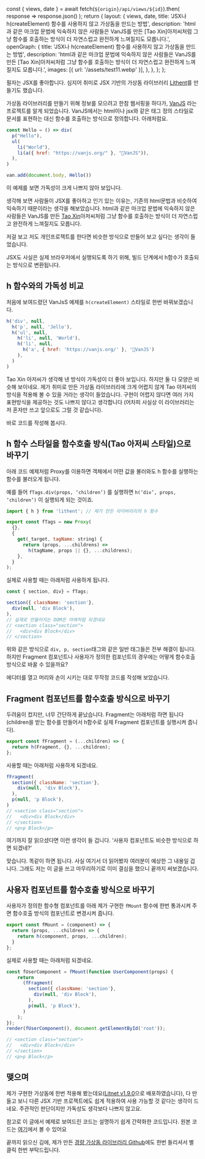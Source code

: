   const { views, date } = await fetch(`${origin}/api/views/${id}`).then(
    response => response.json()
  );
  return {
    layout: {
      views,
      date,
      title: 'JSX나 h(createElement) 함수를 사용하지 않고 가상돔을 만드는 방법',
      description:
        'html과 같은 마크업 문법에 익숙하지 않은 사람들은 VanJS를 만든 [Tao Xin]아저씨처럼 그냥 함수를 호출하는 방식이 더 자연스럽고 완전하게 느껴질지도 모릅니다.',
      openGraph: {
        title: 'JSX나 h(createElement) 함수를 사용하지 않고 가상돔을 만드는 방법',
        description:
          'html과 같은 마크업 문법에 익숙하지 않은 사람들은 VanJS를 만든 [Tao Xin]아저씨처럼 그냥 함수를 호출하는 방식이 더 자연스럽고 완전하게 느껴질지도 모릅니다.',
        images: [{ url: '/assets/test11.webp' }],
      },
    },
  };
};

필자는 JSX를 좋아합니다. 심지어 취미로 JSX 기반의 가상돔 라이브러리 [Lithent](https://github.com/superlucky84/lithent)를 만들기도 했습니다.

가상돔 라이브러리를 만들기 위해 정보를 모으려고 한참 웹서핑을 하다가, [VanJS](https://vanjs.org/) 라는 프로젝트를 알게 되었습니다. VanJS에서는 html이나 jsx와 같은 태그 정의 스타일로 문서를 표현하는 대신 함수를 호출하는 방식으로 정의합니다. 아래처럼요.

```javascript
const Hello = () => div(
  p("Hello"),
  ul(
    li("World"),
    li(a({ href: "https://vanjs.org/" }, "🍦VanJS")),
  ),
)

van.add(document.body, Hello())
```

이 예제를 보면 가독성이 크게 나쁘지 않아 보입니다.

생각해 보면 사람들이 JSX를 좋아하고 인기 있는 이유는, 기존의 html문법과 비슷하여 익숙하기 때문이라는 생각을 해보았습니다. html과 같은 마크업 문법에 익숙하지 않은 사람들은 VanJS를 만든 [Tao Xin](https://vanjs.org/about)아저씨처럼 그냥 함수를 호출하는 방식이 더 자연스럽고 완전하게 느껴질지도 모릅니다.

저걸 보고 저도 개인프로젝트를 한다면 비슷한 방식으로 만들어 보고 싶다는 생각이 들었습니다.

JSX도 사실은 실제 브라우저에서 실행되도록 하기 위해, 빌드 단계에서 h함수가 호출되는 방식으로 변환됩니다.

## h 함수와의 가독성 비교

처음에 보여드렸던 VanJsS 예제를 `h(createElement)` 스타일로 한번 바꿔보겠습니다.

```javascript
h('div', null,
  h('p', null, 'Jello'),
  h('ul', null,
    h('li', null, 'World'),
    h('li', null,
      h('a', { href: 'https://vanjs.org/' }, '🍦VanJS')
    ),
  )
)
```

Tao Xin 아저씨가 생각해 낸 방식이 가독성이 더 좋아 보입니다. 하지만 둘 다 모양은 비슷해 보이네요. 제가 취미로 만든 가상돔 라이브러리에 크게 어렵지 않게 Tao 아저씨의 방식을 적용해 볼 수 있을 거라는 생각이 들었습니다. 구현이 어렵지 않다면 여러 가지 표현방식을 제공하는 것도 나쁘지 않다고 생각합니다 (어차피 사실상 이 라이브러리는 저 혼자만 쓰고 앞으로도 그럴 것 같습니다).

바로 코드를 작성해 봅시다.


## h 함수 스타일을 함수호출 방식(Tao 아저씨 스타일)으로 바꾸기

아래 코드 예제처럼 Proxy를 이용하면 객체에서 어떤 값을 불러와도 h 함수를 실행하는 함수를 불러오게 됩니다.

예를 들어 `fTags.div(props, ‘children’)` 를 실행하면 `h(‘div’, props, ‘children’)` 이 실행되게 되는 것이죠.

```javascript
import { h } from 'lithent'; // 제가 만든 라이버리리의 h 함수

export const fTags = new Proxy(
  {},
  {
    get(_target, tagName: string) {
      return (props, ...childrens) =>
        h(tagName, props || {}, ...childrens);
    },
  }
);
```

실제로 사용할 때는 아래처럼 사용하게 됩니다.

```javascript
const { section, div} = fTags;

section({ className: 'section'}, 
  div(null, 'div Block'),
),
// 실제로 만들어지는 DOM은 아래처럼 되겠네요
// <section class="section">
//   <div>div Block</div>
// </section>
```

위와 같은 방식으로 `div, p, section`태그와 같은 일반 태그들은 전부 해결이 됩니다. 하지만 Fragment 컴포넌트나 사용자가 정의한 컴포넌트의 경우에는 어떻게 함수호출 방식으로 바꿀 수 있을까요?

에디터를 열고 머리와 손이 시키는 대로 무작정 코드를 작성해 보았습니다.


## Fragment 컴포넌트를 함수호출 방식으로 바꾸기

두려움이 컸지만, 너무 간단하게 끝났습니다. Fragment는 아래처럼 하면 됩니다(children을 받는 함수를 만들어서 h함수로 실제 Fragment 컴포넌트를 실행시켜 줍니다).


```javascript
export const fFragment = (...children) => {
  return h(Fragment, {}, ...children);
};
```

사용할 때는 아래처럼 사용하게 되겠네요.

```javascript
fFragment(
  section({ className: 'section'}, 
    div(null, 'div Block'),
  ),
  p(null, 'p Block'),
)
// <section class="section">
//   <div>div Block</div>
// </section>
// <p>p Block</p>
```

여기까지 잘 읽으셨다면 이런 생각이 들 겁니다. ‘사용자 컴포넌트도 비슷한 방식으로 하면 되겠네?’

맞습니다. 똑같이 하면 됩니다. 사실 여기서 더 읽어봤자 여러분이 예상한 그 내용일 겁니다. 그래도 저는 이 글을 쓰고 마무리하기로 이미 결심을 했으니 끝까지 써보겠습니다.



## 사용자 컴포넌트를 함수호출 방식으로 바꾸기

사용자가 정의한 함수형 컴포넌트를 아래 제가 구현한 `fMount` 함수에 한번 통과시켜 주면 함수호출 방식의 컴포넌트로 변경시켜 줍니다.

```javascript
export const fMount = (component) => {
  return (props, ...children) => {
    return h(component, props, ...children);
  }
};
```

실제로 사용할 때는 아래처럼 되겠네요.

```javascript
const fUserComponent = fMount(function UserComponent(props) {
    return
      (fFragment(
        section({ className: 'section'}, 
          div(null, 'div Block'),
        ),
        p(null, 'p Block'),
      )
    );
});
render(fUserComponent(), document.getElementById('root'));

// <section class="section">
//   <div>div Block</div>
// </section>
// <p>p Block</p>
```

## 맺으며


제가 구현한 가상돔에 한번 적용해 봤는데요([Litnet v1.9.0](https://www.npmjs.com/package/lithent)으로 배포하였습니다), 다 만들고 보니 다른 JSX 기반 프로젝트에도 쉽게 적용하여 사용 가능할 것 같다는 생각이 드네요. 주관적인 판단이지만 가독성도 생각보다 나쁘지 않고요.

참고로 이 글에서 예제로 보여드린 코드는 설명하기 쉽게 간략화한 코드입니다. 원본 코드는 [여기](https://github.com/superlucky84/lithent/blob/master/ftags/src/index.ts)에서 볼 수 있어요

끝까지 읽으신 김에, 제가 만든 [경량 가상돔 라이브러리 Github](https://github.com/superlucky84/lithent)에도 한번 들리셔서 별 클릭 한번 부탁드립니다.



































